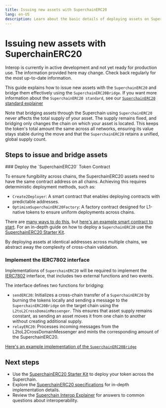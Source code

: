 ```yaml
---
title: Issuing new assets with SuperchainERC20
lang: en-US
description: Learn about the basic details of deploying assets on SuperchainERC20
---
```



# Issuing new assets with SuperchainERC20

<Callout>
  Interop is currently in active development and not yet ready for production use. The information provided here may change. Check back regularly for the most up-to-date information.
</Callout>

This guide explains how to issue new assets with the `SuperchainERC20` and bridge them effectively using the `SuperchainERC20Bridge`. If you want more information about the `SuperchainERC20 standard`, see our [`SuperchainERC20` standard explainer](/stack/interop/superchain-erc20)

Note that bridging assets through the Superchain using `SuperchainERC20` never affects the total supply of your asset. The supply remains fixed, and bridging only changes the chain on which your asset is located. This keeps the token's total amount the same across all networks, ensuring its value stays stable during the move and that the `SuperchainERC20` retains a unified, global supply count.

## Steps to issue and bridge assets

<Steps>
  ### Deploy the `SuperchainERC20` Token Contract

  To ensure fungibility across chains, the SuperchainERC20 assets need to have the same contract address on all chains. Achieving this requires deterministic deployment methods, such as:

  *   `Create2Deployer`: A smart contract that enables deploying contracts with predictable addresses.
  *   `OptimismSuperchainERC20Factory`: A factory contract designed for L1-native tokens to ensure uniform deployments across chains.

  There are [many ways to do this](https://github.com/Arachnid/deterministic-deployment-proxy), but [here's an example smart contract to start](https://github.com/ethereum-optimism/superchainerc20-starter/blob/main/packages/contracts/src/L2NativeSuperchainERC20.sol). For an in-depth guide on how to deploy a `SuperchainERC20` use the [SuperchainERC20 Starter Kit](/app-developers/starter-kit).

  By deploying assets at identical addresses across multiple chains, we abstract away the complexity of cross-chain validation.

  ### Implement the IERC7802 interface

  Implementations of `SuperchainERC20` will be required to implement the [IERC7802](https://specs.optimism.io/interop/token-bridging.html#ierc7802) interface, that includes two external functions and two events.

  The interface defines two functions for bridging:

  *   `sendERC20`: Initializes a cross-chain transfer of a `SuperchainERC20` by burning the tokens locally and sending a message to the `SuperchainERC20Bridge` on the target chain using the `L2toL2CrossDomainMessenger`. This ensures that asset supply remains constant, as sending an asset moves it from one chain to another without creating additional supply.
  *   `relayERC20`: Processes incoming messages from the L2toL2CrossDomainMessenger and mints the corresponding amount of the SuperchainERC20.

  [Here's an example implementation of the `SuperchainERC20Bridge`](https://specs.optimism.io/interop/token-bridging.html#implementation)
</Steps>

## Next steps
*   Use the [SuperchainERC20 Starter Kit](/app-developers/starter-kit) to deploy your token across the Superchain.
*   Explore the [SuperchainERC20 specifications](https://specs.optimism.io/interop/token-bridging.html) for in-depth implementation details.
*   Review the [Superchain Interop Explainer](../explainer) for answers to common questions about interoperability.
